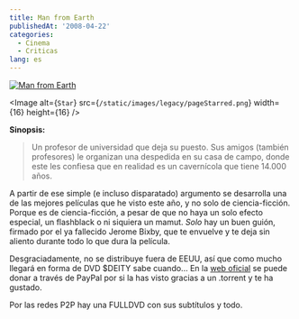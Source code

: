 ```yaml
---
title: Man from Earth
publishedAt: '2008-04-22'
categories:
  - Cinema
  - Criticas
lang: es
---
```


[![Man from Earth](/static/images/legacy/manfromearth.jpg)](http://imdb.com/title/tt0756683/)

<Image
  alt={`Star`}
  src={`/static/images/legacy/pageStarred.png`}
  width={16}
  height={16}
/>

**Sinopsis:**

> Un profesor de universidad que deja su puesto. Sus amigos (también profesores) le organizan una despedida en su casa de campo, donde este les confiesa que en realidad es un cavernícola que tiene 14.000 años.

A partir de ese simple (e incluso disparatado) argumento se desarrolla una de las mejores películas que he visto este año, y no solo de ciencia-ficción. Porque es de ciencia-ficción, a pesar de que no haya un solo efecto especial, un flashblack o ni siquiera un mamut. _Solo_ hay un buen guión, firmado por el ya fallecido Jerome Bixby, que te envuelve y te deja sin aliento durante todo lo que dura la película.

Desgraciadamente, no se distribuye fuera de EEUU, así que como mucho llegará en forma de DVD $DEITY sabe cuando... En la [web oficial](http://www.manfromearth.com/) se puede donar a través de PayPal por si la has visto gracias a un .torrent y te ha gustado.

Por las redes P2P hay una FULLDVD con sus subtítulos y todo.
